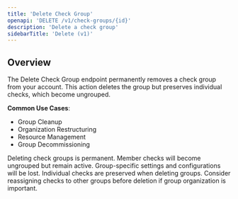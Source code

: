 ```yaml
---
title: 'Delete Check Group'
openapi: 'DELETE /v1/check-groups/{id}'
description: 'Delete a check group'
sidebarTitle: 'Delete (v1)'
---
```


## Overview

The Delete Check Group endpoint permanently removes a check group from your account. This action deletes the group but preserves individual checks, which become ungrouped.

**Common Use Cases**:
- Group Cleanup
- Organization Restructuring
- Resource Management
- Group Decommissioning

<Warning>
Deleting check groups is permanent. Member checks will become ungrouped but remain active. Group-specific settings and configurations will be lost.
</Warning>

<Note>
Individual checks are preserved when deleting groups. Consider reassigning checks to other groups before deletion if group organization is important.
</Note>